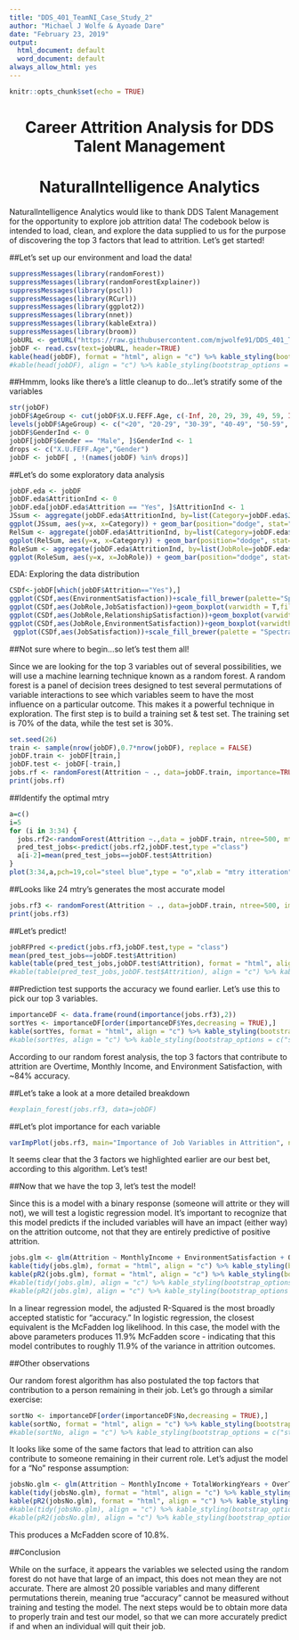 ```yaml
---
title: "DDS_401_TeamNI_Case_Study_2"
author: "Michael J Wolfe & Ayoade Dare"
date: "February 23, 2019"
output:
  html_document: default
  word_document: default
always_allow_html: yes
---
```


```r
knitr::opts_chunk$set(echo = TRUE)
```
<center> <h1>Career Attrition Analysis for DDS Talent Management</h1> </center>
<center> <h1>NaturalIntelligence Analytics</h1> </center>

NaturalIntelligence Analytics would like to thank DDS Talent Management for the opportunity to explore job attrition data! The codebook below is intended to load, clean, and explore the data supplied to us for the purpose of discovering the top 3 factors that lead to attrition. Let's get started!

##Let's set up our environment and load the data!

```r
suppressMessages(library(randomForest))
suppressMessages(library(randomForestExplainer))
suppressMessages(library(pscl))
suppressMessages(library(RCurl))
suppressMessages(library(ggplot2))
suppressMessages(library(nnet))
suppressMessages(library(kableExtra))
suppressMessages(library(broom))
jobURL <- getURL("https://raw.githubusercontent.com/mjwolfe91/DDS_401_TeamNI_Case_Study2/master/Data/CaseStudy2-data.csv")
jobDF <- read.csv(text=jobURL, header=TRUE)
kable(head(jobDF), format = "html", align = "c") %>% kable_styling(bootstrap_options = c("striped", "hover"))
#kable(head(jobDF), align = "c") %>% kable_styling(bootstrap_options = c("striped", "hover"))
```

##Hmmm, looks like there's a little cleanup to do...let's stratify some of the variables

```r
str(jobDF)
jobDF$AgeGroup <- cut(jobDF$X.U.FEFF.Age, c(-Inf, 20, 29, 39, 49, 59, Inf))
levels(jobDF$AgeGroup) <- c("<20", "20-29", "30-39", "40-49", "50-59", "60+")
jobDF$GenderInd <- 0
jobDF[jobDF$Gender == "Male", ]$GenderInd <- 1
drops <- c("X.U.FEFF.Age","Gender")
jobDF <- jobDF[ , !(names(jobDF) %in% drops)]
```

##Let's do some exploratory data analysis

```r
jobDF.eda <- jobDF
jobDF.eda$AttritionInd <- 0
jobDF.eda[jobDF.eda$Attrition == "Yes", ]$AttritionInd <- 1
JSsum <- aggregate(jobDF.eda$AttritionInd, by=list(Category=jobDF.eda$JobSatisfaction), FUN=sum)
ggplot(JSsum, aes(y=x, x=Category)) + geom_bar(position="dodge", stat="identity", fill=c("steelblue")) + scale_x_continuous(name="Job Satisfaction Level") + scale_y_continuous(name="Number of Attritions", limits=c(0, 80)) + coord_flip()
RelSum <- aggregate(jobDF.eda$AttritionInd, by=list(Category=jobDF.eda$RelationshipSatisfaction), FUN=sum)
ggplot(RelSum, aes(y=x, x=Category)) + geom_bar(position="dodge", stat="identity", fill=c("forestgreen")) + scale_x_continuous(name="Relationship Satisfaction Level") + scale_y_continuous(name="Number of Attritions", limits=c(0, 80)) + coord_flip()
RoleSum <- aggregate(jobDF.eda$AttritionInd, by=list(JobRole=jobDF.eda$JobRole), FUN=sum)
ggplot(RoleSum, aes(y=x, x=JobRole)) + geom_bar(position="dodge", stat="identity", fill=c("orange")) + scale_y_continuous(name="Number of Attritions", limits=c(0, 80)) + coord_flip()
```
EDA: Exploring the data distribution 
```r
CSDf<-jobDF[which(jobDF$Attrition=="Yes"),]
ggplot(CSDf,aes(EnvironmentSatisfaction))+scale_fill_brewer(palette="Spectral")+geom_histogram(aes(fill=JobRole))
ggplot(CSDf,aes(JobRole,JobSatisfaction))+geom_boxplot(varwidth = T,fill="red")+ labs(title = "Job Satisfaction By Role")
ggplot(CSDf,aes(JobRole,RelationshipSatisfaction))+geom_boxplot(varwidth = T,fill="plum") +labs(title = "Relationship Satisfaction By Role")
ggplot(CSDf,aes(JobRole,EnvironmentSatisfaction))+geom_boxplot(varwidth = T,fill="blue")+ labs(title = "Environment Satisfaction By Job Role")
 ggplot(CSDf,aes(JobSatisfaction))+scale_fill_brewer(palette = "Spectral")+geom_histogram(aes(fill=JobRole))
```

##Not sure where to begin...so let's test them all!

Since we are looking for the top 3 variables out of several possibilities, we will use a machine learning technique known as a random forest. A random forest is a panel of decision trees designed to test several permutations of variable interactions to see which variables seem to have the most influence on a particular outcome. This makes it a powerful technique in exploration. The first step is to build a training set & test set. The training set is 70% of the data, while the test set is 30%.

```r
set.seed(26)
train <- sample(nrow(jobDF),0.7*nrow(jobDF), replace = FALSE)
jobDF.train <- jobDF[train,]
jobDF.test <- jobDF[-train,]
jobs.rf <- randomForest(Attrition ~ ., data=jobDF.train, importance=TRUE)
print(jobs.rf)
```

##Identify the optimal mtry

```r
a=c()
i=5
for (i in 3:34) {
  jobs.rf2<-randomForest(Attrition ~.,data = jobDF.train, ntree=500, mtry=i, importance=TRUE)
  pred_test_jobs<-predict(jobs.rf2,jobDF.test,type ="class")
  a[i-2]=mean(pred_test_jobs==jobDF.test$Attrition)
}
plot(3:34,a,pch=19,col="steel blue",type = "o",xlab = "mtry itteration", ylab = "Accuracy %",main = "Model optimization")
```

##Looks like 24 mtry's generates the most accurate model

```r
jobs.rf3 <- randomForest(Attrition ~ ., data=jobDF.train, ntree=500, importance=TRUE, mtry=24)
print(jobs.rf3)
```

##Let's predict!

```r
jobRFPred <-predict(jobs.rf3,jobDF.test,type = "class")
mean(pred_test_jobs==jobDF.test$Attrition)
kable(table(pred_test_jobs,jobDF.test$Attrition), format = "html", align = "c") %>% kable_styling(bootstrap_options = c("striped", "hover"))
#kable(table(pred_test_jobs,jobDF.test$Attrition), align = "c") %>% kable_styling(bootstrap_options = c("striped", "hover"))
```

##Prediction test supports the accuracy we found earlier. Let's use this to pick our top 3 variables.

```r
importanceDF <- data.frame(round(importance(jobs.rf3),2))
sortYes <- importanceDF[order(importanceDF$Yes,decreasing = TRUE),]
kable(sortYes, format = "html", align = "c") %>% kable_styling(bootstrap_options = c("striped", "hover"))
#kable(sortYes, align = "c") %>% kable_styling(bootstrap_options = c("striped", "hover"))
```

According to our random forest analysis, the top 3 factors that contribute to attrition are Overtime, Monthly Income, and Environment Satisfaction, with ~84% accuracy.

##Let's take a look at a more detailed breakdown

```r
#explain_forest(jobs.rf3, data=jobDF)
```

##Let's plot importance for each variable

```r
varImpPlot(jobs.rf3, main="Importance of Job Variables in Attrition", n.var=15)
```

It seems clear that the 3 factors we highlighted earlier are our best bet, according to this algorithm. Let's test!

##Now that we have the top 3, let's test the model!

Since this is a model with a binary response (someone will attrite or they will not), we will test a logistic regression model. It's important to recognize that this model predicts if the included variables will have an impact (either way) on the attrition outcome, not that they are entirely predictive of positive attrition.

```r
jobs.glm <- glm(Attrition ~ MonthlyIncome + EnvironmentSatisfaction + OverTime, data=jobDF, family=binomial(link='logit'))
kable(tidy(jobs.glm), format = "html", align = "c") %>% kable_styling(bootstrap_options = c("striped", "hover"))
kable(pR2(jobs.glm), format = "html", align = "c") %>% kable_styling(bootstrap_options = c("striped", "hover"))
#kable(tidy(jobs.glm), align = "c") %>% kable_styling(bootstrap_options = c("striped", "hover"))
#kable(pR2(jobs.glm), align = "c") %>% kable_styling(bootstrap_options = c("striped", "hover"))
```

In a linear regression model, the adjusted R-Squared is the most broadly accepted statistic for "accuracy." In logistic regression, the closest equivalent is the McFadden log likelihood. In this case, the model with the above parameters produces 11.9% McFadden score - indicating that this model contributes to roughly 11.9% of the variance in attrition outcomes.

##Other observations

Our random forest algorithm has also postulated the top factors that contribution to a person remaining in their job. Let's go through a similar exercise:

```r
sortNo <- importanceDF[order(importanceDF$No,decreasing = TRUE),]
kable(sortNo, format = "html", align = "c") %>% kable_styling(bootstrap_options = c("striped", "hover"))
#kable(sortNo, align = "c") %>% kable_styling(bootstrap_options = c("striped", "hover"))
```

It looks like some of the same factors that lead to attrition can also contribute to someone remaining in their current role. Let's adjust the model for a "No" response assumption:

```r
jobsNo.glm <- glm(Attrition ~ MonthlyIncome + TotalWorkingYears + OverTime, data=jobDF, family=binomial(link='logit'))
kable(tidy(jobsNo.glm), format = "html", align = "c") %>% kable_styling(bootstrap_options = c("striped", "hover"))
kable(pR2(jobsNo.glm), format = "html", align = "c") %>% kable_styling(bootstrap_options = c("striped", "hover"))
#kable(tidy(jobsNo.glm), align = "c") %>% kable_styling(bootstrap_options = c("striped", "hover"))
#kable(pR2(jobsNo.glm), align = "c") %>% kable_styling(bootstrap_options = c("striped", "hover"))
```

This produces a McFadden score of 10.8%.

##Conclusion

While on the surface, it appears the variables we selected using the random forest do not have that large of an impact, this does not mean they are not accurate. There are almost 20 possible variables and many different permutations therein, meaning true "accuracy" cannot be measured without training and testing the model. The next steps would be to obtain more data to properly train and test our model, so that we can more accurately predict if and when an individual will quit their job.